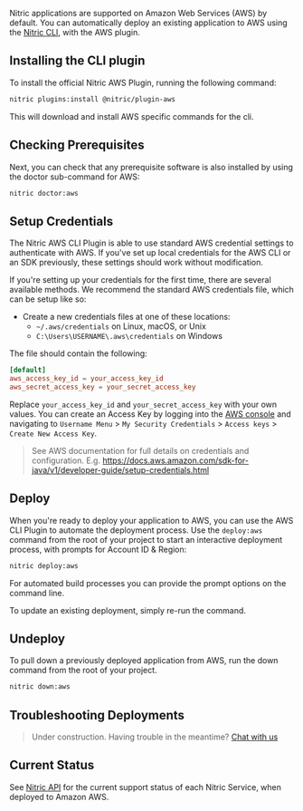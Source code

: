 Nitric applications are supported on Amazon Web Services (AWS) by default. You can automatically deploy an existing application to AWS using the [Nitric CLI](/docs/reference/cli), with the AWS plugin.

## Installing the CLI plugin

To install the official Nitric AWS Plugin, running the following command:

```bash
nitric plugins:install @nitric/plugin-aws
```

This will download and install AWS specific commands for the cli.

## Checking Prerequisites

Next, you can check that any prerequisite software is also installed by using the doctor sub-command for AWS:

```bash
nitric doctor:aws
```

## Setup Credentials

The Nitric AWS CLI Plugin is able to use standard AWS credential settings to authenticate with AWS. If you've set up local credentials for the AWS CLI or an SDK previously, these settings should work without modification.

If you're setting up your credentials for the first time, there are several available methods. We recommend the standard AWS credentials file, which can be setup like so:

- Create a new credentials files at one of these locations:
  - `~/.aws/credentials` on Linux, macOS, or Unix
  - `C:\Users\USERNAME\.aws\credentials` on Windows

The file should contain the following:

```toml
[default]
aws_access_key_id = your_access_key_id
aws_secret_access_key = your_secret_access_key
```

Replace `your_access_key_id` and `your_secret_access_key` with your own values. You can create an Access Key by logging into the <a href="https://aws.amazon.com/console/" target="_blank">AWS console</a> and navigating to `Username Menu` > `My Security Credentials` > `Access keys` > `Create New Access Key`.

> See AWS documentation for full details on credentials and configuration. E.g. https://docs.aws.amazon.com/sdk-for-java/v1/developer-guide/setup-credentials.html

## Deploy

When you're ready to deploy your application to AWS, you can use the AWS CLI Plugin to automate the deployment process. Use the `deploy:aws` command from the root of your project to start an interactive deployment process, with prompts for Account ID & Region:

```bash
nitric deploy:aws
```

For automated build processes you can provide the prompt options on the command line.

To update an existing deployment, simply re-run the command.

## Undeploy

To pull down a previously deployed application from AWS, run the down command from the root of your project.

```bash
nitric down:aws
```

## Troubleshooting Deployments

> Under construction. Having trouble in the meantime? <a href="https://github.com/nitrictech/nitric/discussions/" target="_blank">Chat with us</a>

## Current Status

See [Nitric API](../concepts/nitric-apis) for the current support status of each Nitric Service, when deployed to Amazon AWS.
